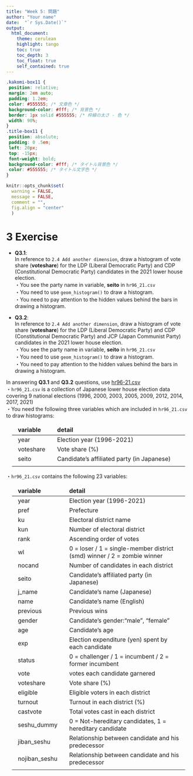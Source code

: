 ```yaml
---
title: "Week 5: 問題"
author: "Your name"
date:  "`r Sys.Date()`"
output:
  html_document:
    theme: cerulean
    highlight: tango
    toc: true
    toc_depth: 3
    toc_float: true
    self_contained: true
---
```


<style>
table, td, th {
  border: none;
  padding-left: 1em;
  padding-right: 1em;
  min-width: 50%;
  margin-left: auto;
  margin-right: auto;
  margin-top: 1em;
  margin-bottom: 1em;
}
</style>
```css
.kakomi-box11 {
 position: relative;
 margin: 2em auto;
 padding: 1.2em;
 color: #555555; /* 文章色 */
 background-color: #fff; /* 背景色 */
 border: 1px solid #555555; /* 枠線の太さ - 色 */
 width: 90%;
}
.title-box11 {
 position: absolute;
 padding: 0 .5em;
 left: 20px;
 top: -15px;
 font-weight: bold;
 background-color: #fff; /* タイトル背景色 */
 color: #555555; /* タイトル文字色 */
}
```
```r
knitr::opts_chunk$set(
  warning = FALSE,       
  message = FALSE,      
  comment = "",
  fig.align = "center"  
  )
```



# 3 Exercise  

- **Q3.1**:  
In reference to `2.4 Add another dimension`, draw a histogram of vote share (**voteshare**) for the LDP (Liberal Democratic Party) and CDP (Constitutional Democratic Party) candidates in the 2021 lower house election.  
・You see the party name in variable, **seito** in `hr96_21.csv`    
・You need to use `geom_histogram()` to draw a histogram.  
・You need to pay attention to the hidden values behind the bars in drawing a histogram.  


- **Q3.2**:  
In reference to `2.4 Add another dimension`, draw a histogram of vote share (**voteshare**) for the LDP (Liberal Democratic Party) and CDP (Constitutional Democratic Party) and JCP (Japan Communist Party) candidates in the 2021 lower house election.  
・You see the party name in variable, **seito** in `hr96_21.csv`  
・You need to use `geom_histogram()` to draw a histogram.  
・You need to pay attention to the hidden values behind the bars in drawing a histogram.  


In answering **Q3.1** and **Q3.2** questions, use [hr96-21.csv](https://asanoucla.github.io/hr96-21.csv)  
・`hr96_21.csv` is a collection of Japanese lower house election data covering 9 national elections (1996, 2000, 2003, 2005, 2009, 2012, 2014, 2017, 2021)  
・You need the following three variables which are included in `hr96_21.csv` to draw histograms:  

| variable      | detail   |
|:---------------|:-------------------------------------------------------|
|year  | Election year (1996-2021)|    
|voteshare     | Vote share (%)|
|seito | Candidate's affiliated party (in Japanese) |
|||  


・`hr96_21.csv` contains the following 23 variables:  

| variable      | detail   |
|:---------------|:-------------------------------------------------------|
| year  | Election year (1996-2021)     |
| pref  | Prefecture    |
| ku    | Electoral district name       |
| kun   | Number of electoral district  |
| rank  | Ascending order of votes      |
| wl    | 0 = loser / 1 = single-member district (smd) winner / 2 = zombie winner |
| nocand| Number of candidates in each district      |
| seito | Candidate's affiliated party (in Japanese) |
| j_name| Candidate's name (Japanese)   |
| name  | Candidate's name (English)    |
| previous      | Previous wins |
| gender| Candidate's gender:"male", "female"|
| age   | Candidate's age       |
| exp   | Election expenditure (yen) spent by each candidate |
| status| 0 = challenger / 1 = incumbent / 2 = former incumbent   |
| vote  | votes each candidate garnered |
| voteshare     | Vote share (%)|
| eligible      | Eligible voters in each district   |
| turnout       | Turnout in each district (%)  |
| castvote      | Total votes cast in each district  |
| seshu_dummy   | 0 = Not-hereditary candidates, 1 = hereditary candidate |
| jiban_seshu   | Relationship between candidate and his predecessor |
| nojiban_seshu | Relationship between candidate and his predecessor |
|       |  |



